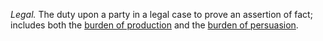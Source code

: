 ''Legal.''  The duty upon a party in a legal case to prove an assertion of fact; includes both the [[burden of production]] and the [[burden of persuasion]].